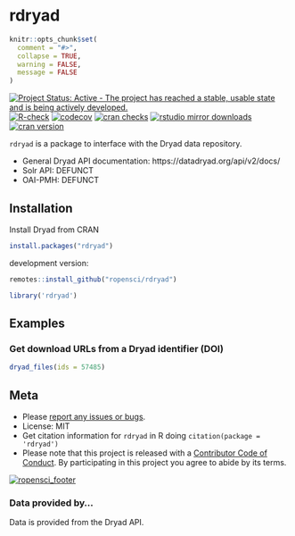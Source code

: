 rdryad
======

```r
knitr::opts_chunk$set(
  comment = "#>",
  collapse = TRUE,
  warning = FALSE,
  message = FALSE
)
```

[![Project Status: Active - The project has reached a stable, usable state and is being actively developed.](https://www.repostatus.org/badges/latest/active.svg)](https://www.repostatus.org/#active)
[![R-check](https://github.com/ropensci/rdryad/workflows/R-check/badge.svg)](https://github.com/ropensci/rdryad/actions?query=workflow%3AR-check)
[![codecov](https://codecov.io/gh/ropensci/rdryad/branch/master/graph/badge.svg)](https://codecov.io/gh/ropensci/rdryad)
[![cran checks](https://cranchecks.info/badges/worst/rdryad)](https://cranchecks.info/pkgs/rdryad)
[![rstudio mirror downloads](https://cranlogs.r-pkg.org/badges/rdryad)](https://github.com/metacran/cranlogs.app)
[![cran version](https://www.r-pkg.org/badges/version/rdryad)](https://cran.r-project.org/package=rdryad)

`rdryad` is a package to interface with the Dryad data repository.

* General Dryad API documentation: https://datadryad.org/api/v2/docs/
* Solr API: DEFUNCT
* OAI-PMH: DEFUNCT

## Installation

Install Dryad from CRAN

```r
install.packages("rdryad")
```

development version:

```r
remotes::install_github("ropensci/rdryad")
```

```r
library('rdryad')
```

## Examples

### Get download URLs from a Dryad identifier (DOI)

```r
dryad_files(ids = 57485)
```

## Meta

* Please [report any issues or bugs](https://github.com/ropensci/rdryad/issues).
* License: MIT
* Get citation information for `rdryad` in R doing `citation(package = 'rdryad')`
* Please note that this project is released with a [Contributor Code of Conduct][coc]. By participating in this project you agree to abide by its terms.

[![ropensci_footer](https://ropensci.org/public_images/github_footer.png)](https://ropensci.org)

### Data provided by...

Data is provided from the Dryad API.

[coc]: https://github.com/ropensci/rdryad/blob/master/CODE_OF_CONDUCT.md
